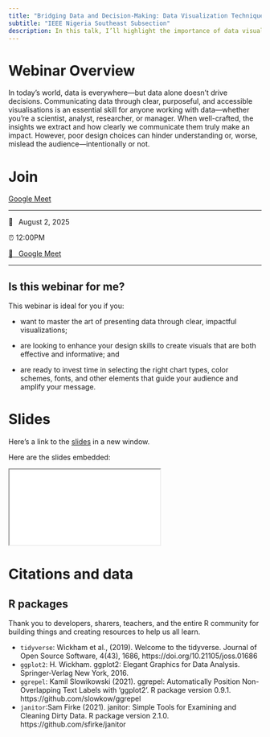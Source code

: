 ```yaml
---
title: "Bridging Data and Decision-Making: Data Visualization Techniques with R"
subtitle: "IEEE Nigeria Southeast Subsection"
description: In this talk, I’ll highlight the importance of data visualization, share practical guidelines for creating more effective charts, and walk through examples of both well-designed and poorly designed visuals.
---
```


# Webinar Overview

In today’s world, data is everywhere—but data alone doesn’t drive decisions. Communicating data through clear, purposeful, and accessible visualisations is an essential skill for anyone working with data—whether you're a scientist, analyst, researcher, or manager. When well-crafted, the insights we extract and how clearly we communicate them truly make an impact. However, poor design choices can hinder understanding or, worse, mislead the audience—intentionally or not.

# Join

[Google Meet](https:/meet.google.com/jyn-ftyj-cdz){.btn .btn-primary target="_blank"}

------------------------------------------------------------------------

📆  August 2, 2025

⏰ 12:00PM

[🏨  Google Meet](https:/meet.google.com/jyn-ftyj-cdz)

------------------------------------------------------------------------



## Is this webinar for me?

This webinar is ideal for you if you:

-   want to master the art of presenting data through clear, impactful visualizations;

-   are looking to enhance your design skills to create visuals that are both effective and informative; and

-   are ready to invest time in selecting the right chart types, color schemes, fonts, and other elements that guide your audience and amplify your message.

# Slides

Here's a link to the [slides](/slides/index.html){target="_blank"} in a new window.

Here are the slides embedded:

<iframe class="slide-deck ar16x9" src="/slides/index.html" title="slides">

</iframe>

# Citations and data

## R packages

Thank you to developers, sharers, teachers, and the entire R community for building things and creating resources to help us all learn.

-   `tidyverse`: Wickham et al., (2019). Welcome to the tidyverse. Journal of Open Source Software, 4(43), 1686, https://doi.org/10.21105/joss.01686
-   `ggplot2`: H. Wickham. ggplot2: Elegant Graphics for Data Analysis. Springer-Verlag New York, 2016.
-   `ggrepel`: Kamil Slowikowski (2021). ggrepel: Automatically Position Non-Overlapping Text Labels with 'ggplot2'. R package version 0.9.1. https://github.com/slowkow/ggrepel
-   `janitor`:Sam Firke (2021). janitor: Simple Tools for Examining and Cleaning Dirty Data. R package version 2.1.0. https://github.com/sfirke/janitor
